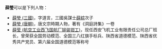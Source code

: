 '''薛瑩'''可以是下列人物：
* [[薛瑩_(三國)|薛瑩 (三國)]]，字道言，三國吳謀士[[薛綜|薛綜]]次子
* [[薛瑩_(唐朝)|薛瑩 (唐朝)]]，唐文宗時期人物，著有《洞庭詩集》一卷
* [[薛莹_(航空工业西飞国航厂铆装钳工)|薛莹 (航空工业西飞国航厂铆装钳工)]]，现任西安飞机工业有限责任公司总厂班长，曾荣获全国劳动模范、全国三八红旗手标兵、陕西省道德模范、陕西省优秀共产党员、第六届全国道德模范等称号
{{Disambiguation|Y|Cat=二字薛姓人名消歧義}}